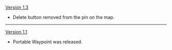 {{Change History/Header}}
[[Version 1.3]]
*Delete button removed from the pin on the map.
----
[[Version 1.1]]
*Portable Waypoint was released.